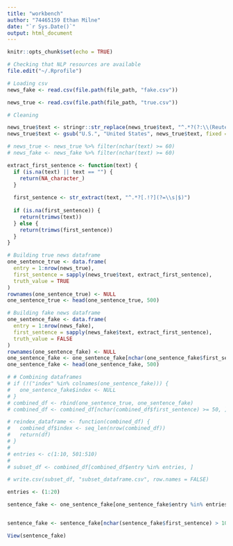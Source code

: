 ```yaml
---
title: "workbench"
author: "74465159 Ethan Milne"
date: "`r Sys.Date()`"
output: html_document
---
```


```r
knitr::opts_chunk$set(echo = TRUE)
```

```r
# Checking that NLP resources are available
file.edit("~/.Rprofile")
```


```r
# Loading csv
news_fake <- read.csv(file.path(file_path, "fake.csv"))

news_true <- read.csv(file.path(file_path, "true.csv"))
```


```r
# Cleaning

news_true$text <- stringr::str_replace(news_true$text, "^.*?(?:\\(Reuters\\)\\s*-\\s*)", "")
news_true$text <- gsub("U.S.", "United States", news_true$text, fixed = TRUE)

# news_true <- news_true %>% filter(nchar(text) >= 60)
# news_fake <- news_fake %>% filter(nchar(text) >= 60)
```


```r
extract_first_sentence <- function(text) {
  if (is.na(text) || text == "") {
    return(NA_character_)
  }
  
  first_sentence <- str_extract(text, "^.*?[.!?](?=\\s|$)")
  
  if (is.na(first_sentence)) {
    return(trimws(text))
  } else {
    return(trimws(first_sentence))
  }
}

# Building true news dataframe
one_sentence_true <- data.frame(
  entry = 1:nrow(news_true),
  first_sentence = sapply(news_true$text, extract_first_sentence),
  truth_value = TRUE
)
rownames(one_sentence_true) <- NULL
one_sentence_true <- head(one_sentence_true, 500)

# Building fake news dataframe
one_sentence_fake <- data.frame(
  entry = 1:nrow(news_fake),
  first_sentence = sapply(news_fake$text, extract_first_sentence),
  truth_value = FALSE
)
rownames(one_sentence_fake) <- NULL
one_sentence_fake <- one_sentence_fake[nchar(one_sentence_fake$first_sentence) > 100, ]
one_sentence_fake <- head(one_sentence_fake, 500)

# # Combining dataframes
# if (!("index" %in% colnames(one_sentence_fake))) {
#   one_sentence_fake$index <- NULL
# }
# combined_df <- rbind(one_sentence_true, one_sentence_fake)
# combined_df <- combined_df[nchar(combined_df$first_sentence) >= 50, ]
```


```r
# reindex_dataframe <- function(combined_df) {
#   combined_df$index <- seq_len(nrow(combined_df))
#   return(df)
# }
# 
# entries <- c(1:10, 501:510)
# 
# subset_df <- combined_df[combined_df$entry %in% entries, ]

# write.csv(subset_df, "subset_dataframe.csv", row.names = FALSE)
```


```r
entries <- (1:20)

sentence_fake <- one_sentence_fake[one_sentence_fake$entry %in% entries, ]


sentence_fake <- sentence_fake[nchar(sentence_fake$first_sentence) > 100, ]

View(sentence_fake)


```


```r
```